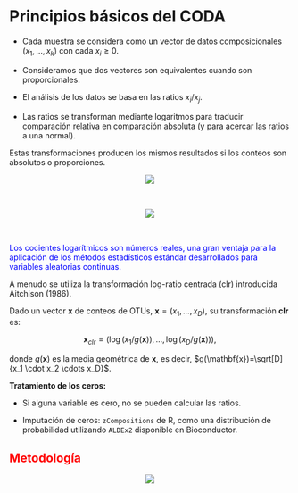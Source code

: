 # Principios básicos del CODA

* Cada muestra se considera como un vector de datos composicionales $(x_1, \ldots, x_k)$ con cada $x_i \geq 0$.

* Consideramos que dos vectores son equivalentes cuando son proporcionales.

* El análisis de los datos se basa en las ratios $x_i/x_j$.

* Las ratios se transforman mediante logaritmos para traducir comparación relativa en comparación absoluta (y para acercar las ratios a una normal).

[Estas transformaciones producen los mismos resultados si los conteos son absolutos o proporciones]{.highlight}.

<center>![](images/coda2.PNG)</center>

<br>

<center>![](images/coda3.PNG)</center>

<br>

<font color="blue"> Los cocientes logarítmicos son números reales, una gran ventaja para la aplicación de los métodos estadísticos estándar desarrollados para variables aleatorias continuas.</font>

A menudo se utiliza la transformación log-ratio centrada (clr) introducida Aitchison (1986).

Dado un vector $\mathbf{x}$ de conteos de OTUs, $\mathbf{x}=(x_1, \ldots,x_D)$, su transformación **clr** es:

$$\mathbf{x}_{clr}= \left( \log(x_1/g(\mathbf{x})),\ldots, \log(x_D/g(\mathbf{x}))\right),$$

donde $g(\mathbf{x})$ es la media geométrica de $\mathbf{x}$, es decir, $g(\mathbf{x})=\sqrt[D]{x_1 \cdot x_2 \cdots x_D}$.


**Tratamiento de los ceros:** 

-   Si alguna variable es cero, no se pueden calcular las ratios.

-   Imputación de ceros: `zCompositions` de R, como una distribución de probabilidad utilizando `ALDEx2` disponible en Bioconductor.


## <font color="red"> Metodología </font>

::: box
<center>![](images/proceso.PNG)</center>
:::
